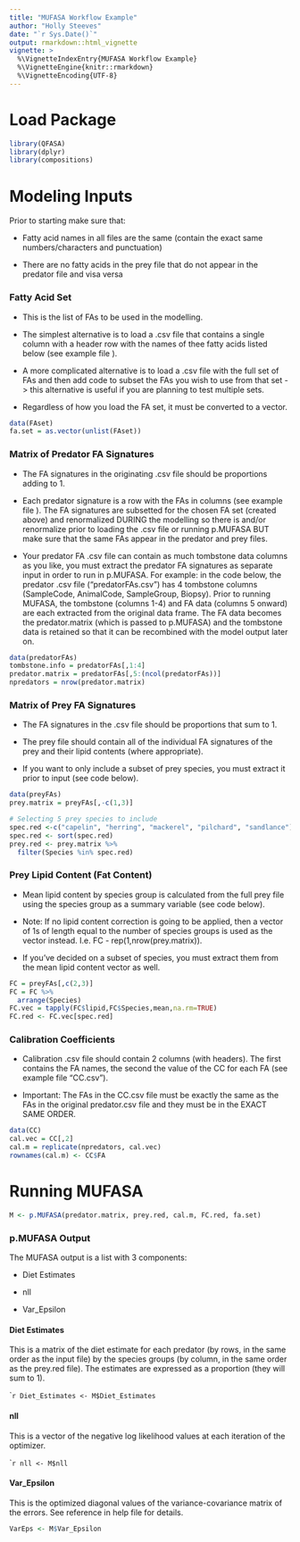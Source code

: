 ```yaml
---
title: "MUFASA Workflow Example"
author: "Holly Steeves"
date: "`r Sys.Date()`"
output: rmarkdown::html_vignette
vignette: >
  %\VignetteIndexEntry{MUFASA Workflow Example}
  %\VignetteEngine{knitr::rmarkdown}
  %\VignetteEncoding{UTF-8}
---
```


# Load Package

```r
library(QFASA)
library(dplyr)
library(compositions)
```

# Modeling Inputs

Prior to starting make sure that:

* Fatty acid names in all files are the same (contain the exact same 
  numbers/characters and punctuation)
  
* There are no fatty acids in the prey file that do not appear in the 
  predator file and visa versa


### Fatty Acid Set

* This is the list of FAs to be used in the modelling.

* The simplest alternative is to load a .csv file that contains a single 
  column with a header row with the names of thee fatty acids listed below 
  (see example file \textbf{``FAset.csv"}).
  
* A more complicated alternative is to load a .csv file with the full 
  set of FAs and then add code to subset the FAs you wish to use from that 
  set -> this alternative is useful if you are planning to test multiple sets.
  
* Regardless of how you load the FA set, it must be converted to a vector. 

```r
data(FAset)
fa.set = as.vector(unlist(FAset))
```

### Matrix of Predator FA Signatures

* The FA signatures in the originating .csv file should be proportions 
  adding to 1.
  
* Each predator signature is a row with the FAs in columns 
  (see example file \textbf{``predatorFAs.csv"}).  The FA signatures are 
  subsetted for the chosen FA set (created above) and renormalized DURING the 
  modelling so there is and/or renormalize prior to 
  loading the .csv file or running p.MUFASA BUT make sure that the same FAs 
  appear in the predator and prey files.
  
* Your predator FA .csv file can contain as much tombstone data columns as 
  you like, you must extract the predator FA signatures as separate input in 
  order to run in p.MUFASA. For example: in the code below, the predator 
  .csv file ("predatorFAs.csv") has 4 tombstone columns 
  (SampleCode, AnimalCode, SampleGroup, Biopsy). Prior to running MUFASA, 
  the tombstone (columns 1-4) and FA data (columns 5 onward) are each 
  extracted from the original data frame. The FA data becomes the 
  predator.matrix (which is passed to p.MUFASA) and the tombstone data is 
  retained so that it can be recombined with the model output later on.
  
```r
data(predatorFAs)
tombstone.info = predatorFAs[,1:4]
predator.matrix = predatorFAs[,5:(ncol(predatorFAs))]
npredators = nrow(predator.matrix)
```

### Matrix of Prey FA Signatures

* The FA signatures in the .csv file should be proportions that sum to 1.

* The prey file should contain all of the individual FA signatures of the 
prey and their lipid contents (where appropriate). 

* If you want to only include a subset of prey species, you must extract 
it prior to input (see code below).


```r
data(preyFAs)
prey.matrix = preyFAs[,-c(1,3)]

# Selecting 5 prey species to include
spec.red <-c("capelin", "herring", "mackerel", "pilchard", "sandlance")
spec.red <- sort(spec.red)
prey.red <- prey.matrix %>%
  filter(Species %in% spec.red)

```
  

### Prey Lipid Content (Fat Content)

* Mean lipid content by species group is calculated from the full prey file 
using the species group as a summary variable (see code below).

* Note: If no lipid content correction is going to be applied, 
then a vector of 1s of length equal to the number of species groups is used as 
the vector instead. I.e. FC - rep(1,nrow(prey.matrix)).

* If you've decided on a subset of species, you must extract them from the 
mean lipid content vector as well.


```r
FC = preyFAs[,c(2,3)] 
FC = FC %>%
  arrange(Species)
FC.vec = tapply(FC$lipid,FC$Species,mean,na.rm=TRUE)
FC.red <- FC.vec[spec.red]
```

### Calibration Coefficients

* Calibration .csv file should contain 2 columns (with headers). The first 
contains the FA names, the second the value of the CC for each FA 
(see example file "CC.csv").

* Important: The FAs in the CC.csv file must be exactly the same 
as the FAs in the original predator.csv file and they must be in the EXACT SAME 
ORDER.


```r
data(CC)
cal.vec = CC[,2]
cal.m = replicate(npredators, cal.vec)
rownames(cal.m) <- CC$FA
```

# Running MUFASA

```r
M <- p.MUFASA(predator.matrix, prey.red, cal.m, FC.red, fa.set)
```


### p.MUFASA Output

The MUFASA output is a list with 3 components:

* Diet Estimates

* nll

* Var_Epsilon


#### Diet Estimates

This is a matrix of the diet estimate for each predator (by rows, in the same 
order as the input file) by the species groups (by column, in the same order 
as the prey.red file). The estimates are expressed as a proportion 
(they will sum to 1).

````r
Diet_Estimates <- M$Diet_Estimates
```

#### nll

This is a vector of the negative log likelihood values at each iteration of the 
optimizer. 

````r
nll <- M$nll
```

#### Var_Epsilon

This is the optimized diagonal values of the variance-covariance matrix of the 
errors. See reference in help file for details.
```r
VarEps <- M$Var_Epsilon
```
